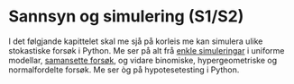 # Sannsyn og simulering (S1/S2)

I det følgjande kapittelet skal me sjå på korleis me kan simulera ulike stokastiske forsøk i Python. Me ser på alt frå [enkle simuleringar](/sannsyn-terningar.ipynb) i uniforme modellar, [samansette forsøk](sannsyn-samansette_forsok.ipynb), og vidare binomiske, hypergeometriske og normalfordelte forsøk. Me ser òg på hypotesetesting i Python. 
